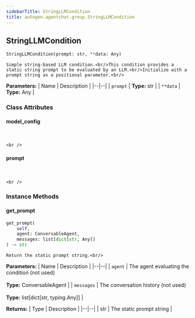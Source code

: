 ```yaml
---
sidebarTitle: StringLLMCondition
title: autogen.agentchat.group.StringLLMCondition
---
```

<h2 id="autogen.agentchat.group.StringLLMCondition" class="doc doc-heading">
    <code class="doc-symbol doc-symbol-heading doc-symbol-class"></code>
    <span class="doc doc-object-name doc-class-name">StringLLMCondition</span>
</h2>

```python
StringLLMCondition(prompt: str, **data: Any)
```

    Simple string-based LLM condition.<br/>This condition provides a static string prompt to be evaluated by an LLM.<br/>Initialize with a prompt string as a positional parameter.<br/>

<b>Parameters:</b>
| Name | Description |
|--|--|
| `prompt` | **Type:** str |
| `**data` | **Type:** Any |

### Class Attributes

<code class="doc-symbol doc-symbol-heading doc-symbol-attribute"></code>
#### model_config
<br />

    <br />

<code class="doc-symbol doc-symbol-heading doc-symbol-attribute"></code>
#### prompt
<br />

    <br />

### Instance Methods

<code class="doc-symbol doc-symbol-heading doc-symbol-method"></code>
#### get_prompt

```python
get_prompt(
    self,
    agent: ConversableAgent,
    messages: list[dict[str, Any]]
) -> str
```

    Return the static prompt string.<br/>

<b>Parameters:</b>
| Name | Description |
|--|--|
| `agent` | The agent evaluating the condition (not used)<br/><br/>**Type:** ConversableAgent |
| `messages` | The conversation history (not used)<br/><br/>**Type:** list[dict[str, typing.Any]] |

<b>Returns:</b>
| Type | Description |
|--|--|
| str | The static prompt string |

<br />